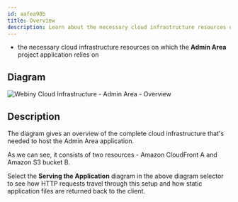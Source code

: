 ```yaml
---
id: aafea98b
title: Overview
description: Learn about the necessary cloud infrastructure resources on which the Admin Area project application relies on.
---
```



<Alert type="success" title="What you’ll learn">

- the necessary cloud infrastructure resources on which the **Admin Area** project application relies on

</Alert>

## Diagram

![Webiny Cloud Infrastructure - Admin Area - Overview](./assets/overview/webiny_admin_overview.png)

## Description

The diagram gives an overview of the complete cloud infrastructure that's needed to host the Admin Area application.

As we can see, it consists of two resources - Amazon CloudFront <diagram-letter>A</diagram-letter> and Amazon S3 bucket <diagram-letter>B</diagram-letter>.

Select the **Serving the Application** diagram in the above diagram selector to see how HTTP requests travel through this setup and how static application files are returned back to the client.
